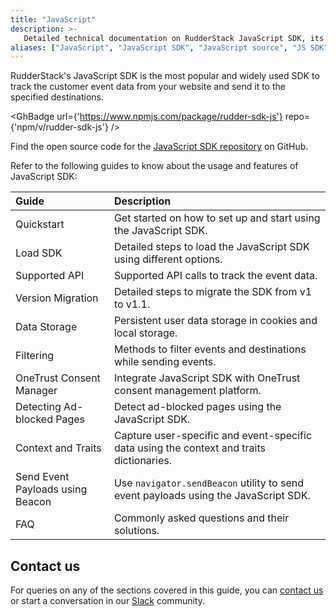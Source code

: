 ```yaml
---
title: "JavaScript"
description: >-
   Detailed technical documentation on RudderStack JavaScript SDK, its implementatation and usage.
aliases: ["JavaScript", "JavaScript SDK", "JavaScript source", "JS SDK", "JS source", "Web SDK", "web source"]
---
```


RudderStack's JavaScript SDK is the most popular and widely used SDK to track the customer event data from your website and send it to the specified destinations.

<GhBadge
  url={'https://www.npmjs.com/package/rudder-sdk-js'}
  repo={'npm/v/rudder-sdk-js'}
/>

<div class="infoBlock">
Find the open source code for the <a href="https://github.com/rudderlabs/rudder-sdk-js">JavaScript SDK repository</a> on GitHub.
</div>

Refer to the following guides to know about the usage and features of JavaScript SDK:

| Guide          | Description    |
| :------------------- | :------------------------- |
| <Link to="/sources/sdks/rudderstack-javascript-sdk/quick-start-guide/">Quickstart</Link>    | Get started on how to set up and start using the JavaScript SDK. |
| <Link to="/sources/sdks/rudderstack-javascript-sdk/load-js-sdk/">Load SDK</Link>    | Detailed steps to load the JavaScript SDK using different options. |
| <Link to="/sources/sdks/rudderstack-javascript-sdk/supported-api/">Supported API</Link>                     | Supported API calls to track the event data.      |
| <Link to="/sources/sdks/rudderstack-javascript-sdk/version-migraion/">Version Migration</Link>    | Detailed steps to migrate the SDK from v1 to v1.1.     |
|  <Link to="/sources/sdks/rudderstack-javascript-sdk/data-storage-cookies/">Data Storage</Link>                       | Persistent user data storage in cookies and local storage.                 |
|  <Link to="/sources/sdks/rudderstack-javascript-sdk/filtering/">Filtering</Link>                      | Methods to filter events and destinations while sending events.   |
|  <Link to="/sources/sdks/rudderstack-javascript-sdk/onetrust-consent-manager/">OneTrust Consent Manager</Link>     |  Integrate JavaScript SDK with OneTrust consent management platform.      |
|   <Link to="/sources/sdks/rudderstack-javascript-sdk/detecting-adblocked-pages/">Detecting Ad-blocked Pages</Link>                     | Detect ad-blocked pages using the JavaScript SDK.                    |
|   <Link to="/sources/sdks/rudderstack-javascript-sdk/context-traits/">Context and Traits</Link>                     | Capture user-specific and event-specific data using the context and traits dictionaries.                     |
| <Link to="/sources/sdks/rudderstack-javascript-sdk/send-event-payloads-beacon/">Send Event Payloads using Beacon</Link>       | Use `navigator.sendBeacon` utility to send event payloads using the JavaScript SDK.            |
| <Link to="/sources/sdks/rudderstack-javascript-sdk/js-sdk-faqs/">FAQ</Link>       | Commonly asked questions and their solutions. |

## Contact us

For queries on any of the sections covered in this guide, you can [contact us](mailto:%20docs@rudderstack.com) or start a conversation in our [Slack](https://rudderstack.com/join-rudderstack-slack-community) community.
